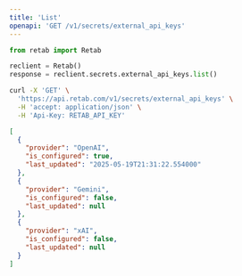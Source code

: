 ```yaml
---
title: 'List'
openapi: 'GET /v1/secrets/external_api_keys'
---
```



<RequestExample>

```python python
from retab import Retab

reclient = Retab()
response = reclient.secrets.external_api_keys.list()
```


```bash curl
curl -X 'GET' \
  'https://api.retab.com/v1/secrets/external_api_keys' \
  -H 'accept: application/json' \
  -H 'Api-Key: RETAB_API_KEY'
```


</RequestExample>


<ResponseExample>

```json 200
[
  {
    "provider": "OpenAI",
    "is_configured": true,
    "last_updated": "2025-05-19T21:31:22.554000"
  },
  {
    "provider": "Gemini",
    "is_configured": false,
    "last_updated": null
  },
  {
    "provider": "xAI",
    "is_configured": false,
    "last_updated": null
  }
]
```



</ResponseExample>

